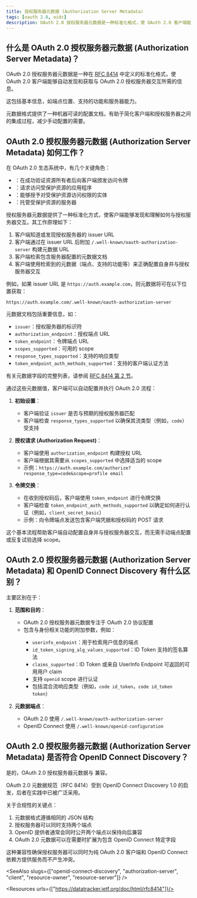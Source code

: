 ```yaml
---
title: 授权服务器元数据 (Authorization Server Metadata)
tags: [oauth 2.0, oidc]
description: OAuth 2.0 授权服务器元数据是一种标准化格式，使 OAuth 2.0 客户端能够自动发现和获取与 OAuth 2.0 授权服务器交互所需的信息，包括端点位置和服务器功能。
---
```


## 什么是 OAuth 2.0 授权服务器元数据 (Authorization Server Metadata)？

OAuth 2.0 授权服务器元数据是一种在 [RFC 8414](https://datatracker.ietf.org/doc/html/rfc8414) 中定义的标准化格式，使 OAuth 2.0 客户端能够自动发现和获取与 OAuth 2.0 授权服务器交互所需的信息。

这包括基本信息，如端点位置、支持的功能和服务器能力。

元数据格式提供了一种机器可读的配置文档，有助于简化客户端和授权服务器之间的集成过程，减少手动配置的需要。

## OAuth 2.0 授权服务器元数据 (Authorization Server Metadata) 如何工作？

在 OAuth 2.0 生态系统中，有几个关键角色：
- <Ref slug="authorization-server"/>：在成功验证资源所有者后向客户端颁发访问令牌
- <Ref slug="client"/>：请求访问受保护资源的应用程序
- <Ref slug="resource-owner"/>：能够授予对受保护资源访问权限的实体
- <Ref slug="resource-server"/>：托管受保护资源的服务器

授权服务器元数据提供了一种标准化方式，使客户端能够发现和理解如何与授权服务器交互。其工作原理如下：

1. 客户端知道或发现授权服务器的 issuer URL
2. 客户端通过在 issuer URL 后附加 `/.well-known/oauth-authorization-server` 构建元数据 URL
3. 客户端检索包含服务器配置的元数据文档
4. 客户端使用检索到的元数据（端点、支持的功能等）来正确配置自身并与授权服务器交互

例如，如果 issuer URL 是 `https://auth.example.com`，则元数据将可在以下位置获取：

`https://auth.example.com/.well-known/oauth-authorization-server`

元数据文档包括重要信息，如：
- `issuer`：授权服务器的标识符
- `authorization_endpoint`：授权端点 URL
- `token_endpoint`：令牌端点 URL
- `scopes_supported`：可用的 scope
- `response_types_supported`：支持的响应类型
- `token_endpoint_auth_methods_supported`：支持的客户端认证方法

有关元数据字段的完整列表，请参阅 [RFC 8414 第 2 节](https://datatracker.ietf.org/doc/html/rfc8414#section-2)。

通过这些元数据值，客户端可以自动配置并执行 OAuth 2.0 流程：

1. **初始设置**：
   - 客户端验证 `issuer` 是否与预期的授权服务器匹配
   - 客户端检查 `response_types_supported` 以确保其流类型（例如，`code`）受支持

2. **授权请求 (Authorization Request)**：
   - 客户端使用 `authorization_endpoint` 构建授权 URL
   - 客户端根据其需要从 `scopes_supported` 中选择适当的 scope
   - 示例：`https://auth.example.com/authorize?response_type=code&scope=profile email`

3. **令牌交换**：
   - 在收到授权码后，客户端使用 `token_endpoint` 进行令牌交换
   - 客户端检查 `token_endpoint_auth_methods_supported` 以确定如何进行认证（例如，`client_secret_basic`）
   - 示例：向令牌端点发送包含客户端凭据和授权码的 POST 请求

这个基本流程帮助客户端自动配置自身并与授权服务器交互，而无需手动端点配置或反复试验选择 scope。

## OAuth 2.0 授权服务器元数据 (Authorization Server Metadata) 和 OpenID Connect Discovery 有什么区别？

主要区别在于：

1. **范围和目的**：
   - OAuth 2.0 授权服务器元数据专注于 OAuth 2.0 协议配置
   - <Ref slug="openid-connect-discovery"/> 包含与身份相关功能的附加参数，例如：
     - `userinfo_endpoint`：用于检索用户信息的端点
     - `id_token_signing_alg_values_supported`：ID Token 支持的签名算法
     - `claims_supported`：ID Token 或来自 UserInfo Endpoint 可返回的可用用户 claim
     - 支持 `openid` scope 进行认证
     - 包括混合流响应类型（例如，`code id_token`，`code id_token token`）

2. **元数据端点**：
   - OAuth 2.0 使用 `/.well-known/oauth-authorization-server`
   - OpenID Connect 使用 `/.well-known/openid-configuration`

## OAuth 2.0 授权服务器元数据 (Authorization Server Metadata) 是否符合 OpenID Connect Discovery？

是的，OAuth 2.0 授权服务器元数据与 <Ref slug="openid-connect-discovery"/> 兼容。

OAuth 2.0 元数据规范（RFC 8414）受到 OpenID Connect Discovery 1.0 的启发，后者在实践中已被广泛采用。

关于合规性的关键点：
1. 元数据格式遵循相同的 JSON 结构
2. 授权服务器可以同时支持两个端点
3. OpenID 提供者通常会同时公开两个端点以保持向后兼容
4. OAuth 2.0 元数据可以在需要时扩展为包含 OpenID Connect 特定字段

这种兼容性确保授权服务器可以同时为纯 OAuth 2.0 客户端和 OpenID Connect 依赖方提供服务而不产生冲突。

<SeeAlso slugs={["openid-connect-discovery", "authorization-server", "client", "resource-owner", "resource-server"]} />

<Resources urls={["https://datatracker.ietf.org/doc/html/rfc8414"]}/>